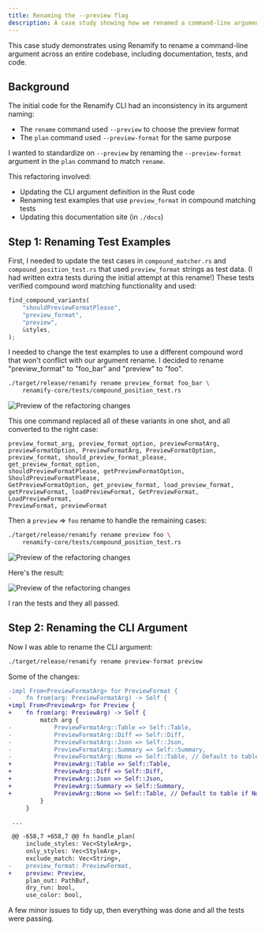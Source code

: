 ```yaml
---
title: Renaming the --preview flag
description: A case study showing how we renamed a command-line argument across the codebase
---
```


This case study demonstrates using Renamify to rename a command-line argument across an entire codebase,
including documentation, tests, and code.

## Background

The initial code for the Renamify CLI had an inconsistency in its argument naming:

- The `rename` command used `--preview` to choose the preview format
- The `plan` command used `--preview-format` for the same purpose

I wanted to standardize on `--preview` by renaming the `--preview-format` argument in the `plan` command to match `rename`.

This refactoring involved:
- Updating the CLI argument definition in the Rust code
- Renaming test examples that use `preview_format` in compound matching tests
- Updating this documentation site (in `./docs`)

## Step 1: Renaming Test Examples

First, I needed to update the test cases in `compound_matcher.rs` and `compound_position_test.rs` that
used `preview_format` strings as test data. (I had written extra tests during the initial attempt at this rename!)
These tests verified compound word matching functionality and used:

```rust
find_compound_variants(
    "shouldPreviewFormatPlease",
    "preview_format",
    "preview",
    &styles,
);
```

I needed to change the test examples to use a different compound word that won't conflict with our argument rename.
I decided to rename "preview_format" to "foo_bar" and "preview" to "foo".

```bash
./target/release/renamify rename preview_format foo_bar \
    renamify-core/tests/compound_position_test.rs
```

![Preview of the refactoring changes](../../../assets/case-studies/preview-format-multi-replace-preview-format-foo-bar.png)

This one command replaced all of these variants in one shot, and all converted to the right case:

```
preview_format_arg, preview_format_option, previewFormatArg,
previewFormatOption, PreviewFormatArg, PreviewFormatOption,
preview_format, should_preview_format_please, get_preview_format_option,
shouldPreviewFormatPlease, getPreviewFormatOption, ShouldPreviewFormatPlease,
GetPreviewFormatOption, get_preview_format, load_preview_format,
getPreviewFormat, loadPreviewFormat, GetPreviewFormat, LoadPreviewFormat,
PreviewFormat, previewFormat
```

Then a `preview` => `foo` rename to handle the remaining cases:

```bash
./target/release/renamify rename preview foo \
    renamify-core/tests/compound_position_test.rs
```

![Preview of the refactoring changes](../../../assets/case-studies/preview-format-multi-replace-preview-foo.png)


Here's the result:

![Preview of the refactoring changes](../../../assets/case-studies/preview-format-multi-replace-result.png)

I ran the tests and they all passed.

## Step 2: Renaming the CLI Argument

Now I was able to rename the CLI argument:

```bash
./target/release/renamify rename preview-format preview
```

Some of the changes:

```diff
-impl From<PreviewFormatArg> for PreviewFormat {
-    fn from(arg: PreviewFormatArg) -> Self {
+impl From<PreviewArg> for Preview {
+    fn from(arg: PreviewArg) -> Self {
         match arg {
-            PreviewFormatArg::Table => Self::Table,
-            PreviewFormatArg::Diff => Self::Diff,
-            PreviewFormatArg::Json => Self::Json,
-            PreviewFormatArg::Summary => Self::Summary,
-            PreviewFormatArg::None => Self::Table, // Default to table if None is somehow converted
+            PreviewArg::Table => Self::Table,
+            PreviewArg::Diff => Self::Diff,
+            PreviewArg::Json => Self::Json,
+            PreviewArg::Summary => Self::Summary,
+            PreviewArg::None => Self::Table, // Default to table if None is somehow converted
         }
     }

 ...

 @@ -658,7 +658,7 @@ fn handle_plan(
     include_styles: Vec<StyleArg>,
     only_styles: Vec<StyleArg>,
     exclude_match: Vec<String>,
-    preview_format: PreviewFormat,
+    preview: Preview,
     plan_out: PathBuf,
     dry_run: bool,
     use_color: bool,
```

A few minor issues to tidy up, then everything was done and all the tests were passing.
